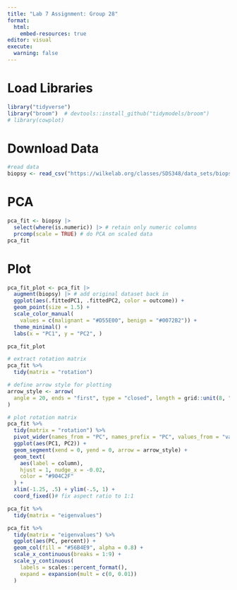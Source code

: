 ```yaml
---
title: "Lab 7 Assignment: Group 28"
format:
  html:
    embed-resources: true
editor: visual
execute: 
  warning: false
---
```


# Load Libraries

```r
library("tidyverse")
library("broom")  # devtools::install_github("tidymodels/broom")
# library(cowplot)
```

# Download Data

```r
#read data
biopsy <- read_csv("https://wilkelab.org/classes/SDS348/data_sets/biopsy.csv")
```

# PCA

```r
pca_fit <- biopsy |>
  select(where(is.numeric)) |> # retain only numeric columns
  prcomp(scale = TRUE) # do PCA on scaled data
pca_fit
```

# Plot

```r
pca_fit_plot <- pca_fit |>
  augment(biopsy) |> # add original dataset back in
  ggplot(aes(.fittedPC1, .fittedPC2, color = outcome)) + 
  geom_point(size = 1.5) +
  scale_color_manual(
    values = c(malignant = "#D55E00", benign = "#0072B2")) +
  theme_minimal() +
  labs(x = "PC1", y = "PC2", )

pca_fit_plot
```

```r
# extract rotation matrix
pca_fit %>%
  tidy(matrix = "rotation")
```

```r
# define arrow style for plotting
arrow_style <- arrow(
  angle = 20, ends = "first", type = "closed", length = grid::unit(8, "pt")
)

# plot rotation matrix
pca_fit %>%
  tidy(matrix = "rotation") %>%
  pivot_wider(names_from = "PC", names_prefix = "PC", values_from = "value") %>%
  ggplot(aes(PC1, PC2)) +
  geom_segment(xend = 0, yend = 0, arrow = arrow_style) +
  geom_text(
    aes(label = column),
    hjust = 1, nudge_x = -0.02, 
    color = "#904C2F"
  ) +
  xlim(-1.25, .5) + ylim(-.5, 1) +
  coord_fixed()# fix aspect ratio to 1:1

```

```r
pca_fit %>%
  tidy(matrix = "eigenvalues")
```

```r
pca_fit %>%
  tidy(matrix = "eigenvalues") %>%
  ggplot(aes(PC, percent)) +
  geom_col(fill = "#56B4E9", alpha = 0.8) +
  scale_x_continuous(breaks = 1:9) +
  scale_y_continuous(
    labels = scales::percent_format(),
    expand = expansion(mult = c(0, 0.01))
  )
```
